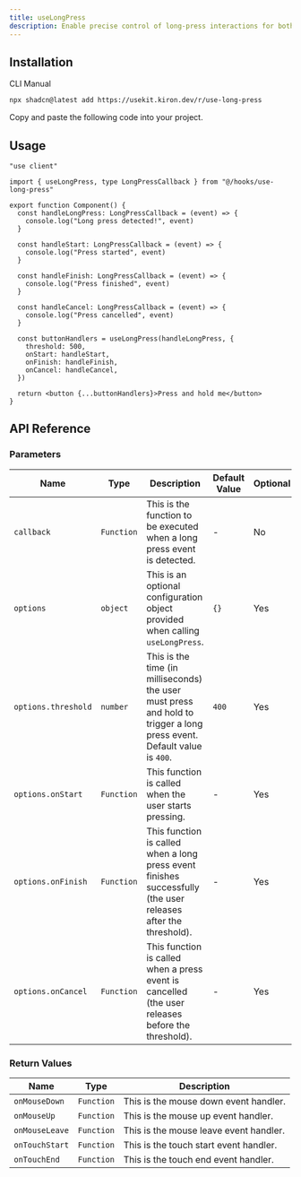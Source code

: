 ```yaml
---
title: useLongPress
description: Enable precise control of long-press interactions for both touch and mouse events with useLongPress.
---
```


<ComponentPreview name="use-long-press-demo" />

## Installation

<Tabs defaultValue="cli">

<TabsList>
  <TabsTrigger value="cli">CLI</TabsTrigger>
  <TabsTrigger value="manual">Manual</TabsTrigger>
</TabsList>

<TabsContent value="cli">

```bash
npx shadcn@latest add https://usekit.kiron.dev/r/use-long-press
```

</TabsContent>

<TabsContent value="manual">

<Steps>

<Step>Copy and paste the following code into your project.</Step>

<ComponentSource name="use-long-press" />

</Steps>

</TabsContent>

</Tabs>

## Usage

```tsx {3, 22-27}
"use client"

import { useLongPress, type LongPressCallback } from "@/hooks/use-long-press"

export function Component() {
  const handleLongPress: LongPressCallback = (event) => {
    console.log("Long press detected!", event)
  }

  const handleStart: LongPressCallback = (event) => {
    console.log("Press started", event)
  }

  const handleFinish: LongPressCallback = (event) => {
    console.log("Press finished", event)
  }

  const handleCancel: LongPressCallback = (event) => {
    console.log("Press cancelled", event)
  }

  const buttonHandlers = useLongPress(handleLongPress, {
    threshold: 500,
    onStart: handleStart,
    onFinish: handleFinish,
    onCancel: handleCancel,
  })

  return <button {...buttonHandlers}>Press and hold me</button>
}
```

## API Reference

### Parameters

| Name                | Type       | Description                                                                                                            | Default Value | Optional |
| ------------------- | ---------- | ---------------------------------------------------------------------------------------------------------------------- | ------------- | -------- |
| `callback`          | `Function` | This is the function to be executed when a long press event is detected.                                               | -             | No       |
| `options`           | `object`   | This is an optional configuration object provided when calling `useLongPress`.                                         | `{}`          | Yes      |
| `options.threshold` | `number`   | This is the time (in milliseconds) the user must press and hold to trigger a long press event. Default value is `400`. | `400`         | Yes      |
| `options.onStart`   | `Function` | This function is called when the user starts pressing.                                                                 | -             | Yes      |
| `options.onFinish`  | `Function` | This function is called when a long press event finishes successfully (the user releases after the threshold).         | -             | Yes      |
| `options.onCancel`  | `Function` | This function is called when a press event is cancelled (the user releases before the threshold).                      | -             | Yes      |

### Return Values

| Name           | Type       | Description                            |
| -------------- | ---------- | -------------------------------------- |
| `onMouseDown`  | `Function` | This is the mouse down event handler.  |
| `onMouseUp`    | `Function` | This is the mouse up event handler.    |
| `onMouseLeave` | `Function` | This is the mouse leave event handler. |
| `onTouchStart` | `Function` | This is the touch start event handler. |
| `onTouchEnd`   | `Function` | This is the touch end event handler.   |
